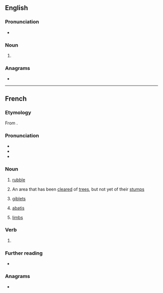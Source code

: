 ==English==

===Pronunciation===
* {{a|GenAm}} {{IPA|en|/əˈbæ.tɪs/}}

===Noun===
{{en-noun|abattis|+}}

# {{alternative spelling of|en|abatis}}

===Anagrams===
* {{anagrams|en|a=aabistt|abitats}}

----

==French==

===Etymology===
From {{af|fr|abattre|-is}}.

===Pronunciation===
* {{fr-IPA}}
* {{audio|fr|LL-Q150 (fra)-Lepticed7-abattis.wav|Audio}}
* {{audio|fr|LL-Q150 (fra)-DenisdeShawi-abattis.wav|Audio (CAN)}}

===Noun===
{{fr-noun|m|abattis}}

# [[rubble]]
# {{lb|fr|Canada}} An area that has been [[clear]]ed of [[tree]]s, but not yet of their [[stump]]s
# {{lb|fr|cooking|plurale tantum}} [[giblet]]s
# {{lb|fr|military}} [[abatis]]
# {{lb|fr|dated|slang|plurale tantum}} [[limb]]s

===Verb===
{{head|fr|verb form}}

# {{inflection of|fr|abattre||1//2|s|phis}}

===Further reading===
* {{R:TLFi}}

===Anagrams===
* {{l|fr|battais}}